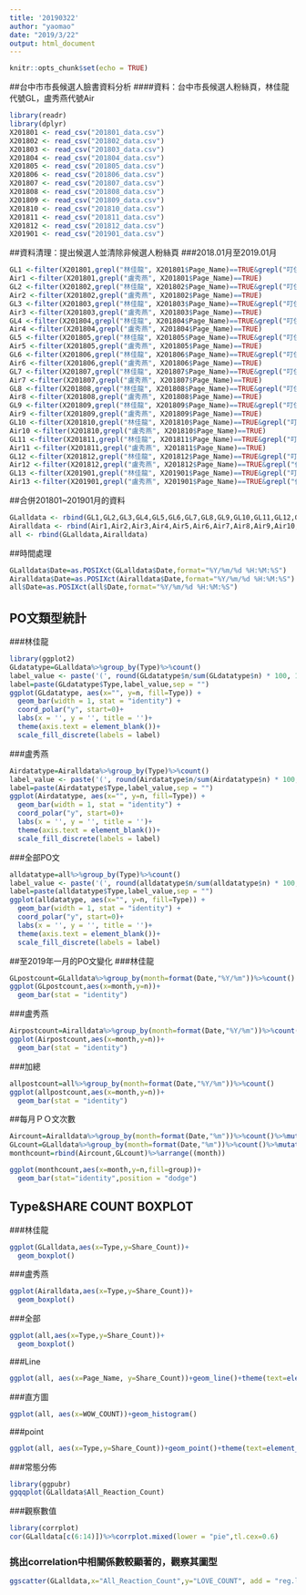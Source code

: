 ```yaml
---
title: '20190322'
author: "yaomao"
date: "2019/3/22"
output: html_document
---
```


```r
knitr::opts_chunk$set(echo = TRUE)
```

##台中市市長候選人臉書資料分析
####資料：台中市長候選人粉絲頁，林佳龍代號GL，盧秀燕代號Air

```r
library(readr)
library(dplyr)
X201801 <- read_csv("201801_data.csv")
X201802 <- read_csv("201802_data.csv")
X201803 <- read_csv("201803_data.csv")
X201804 <- read_csv("201804_data.csv")
X201805 <- read_csv("201805_data.csv")
X201806 <- read_csv("201806_data.csv")
X201807 <- read_csv("201807_data.csv")
X201808 <- read_csv("201808_data.csv")
X201809 <- read_csv("201809_data.csv")
X201810 <- read_csv("201810_data.csv")
X201811 <- read_csv("201811_data.csv")
X201812 <- read_csv("201812_data.csv")
X201901 <- read_csv("201901_data.csv")
```

##資料清理：提出候選人並清除非候選人粉絲頁
###2018.01月至2019.01月
```r
GL1 <-filter(X201801,grepl("林佳龍", X201801$Page_Name)==TRUE&grepl("叮住台中市長林佳龍", X201801$Page_Name)==FALSE&grepl("台中市長林佳龍", X201801$Page_Name)==FALSE)
Air1 <-filter(X201801,grepl("盧秀燕", X201801$Page_Name)==TRUE)
GL2 <-filter(X201802,grepl("林佳龍", X201802$Page_Name)==TRUE&grepl("叮住台中市長林佳龍", X201802$Page_Name)==FALSE)
Air2 <-filter(X201802,grepl("盧秀燕", X201802$Page_Name)==TRUE)
GL3 <-filter(X201803,grepl("林佳龍", X201803$Page_Name)==TRUE&grepl("叮住台中市長林佳龍", X201803$Page_Name)==FALSE)
Air3 <-filter(X201803,grepl("盧秀燕", X201803$Page_Name)==TRUE)
GL4 <-filter(X201804,grepl("林佳龍", X201804$Page_Name)==TRUE&grepl("叮住台中市長林佳龍", X201804$Page_Name)==FALSE)
Air4 <-filter(X201804,grepl("盧秀燕", X201804$Page_Name)==TRUE)
GL5 <-filter(X201805,grepl("林佳龍", X201805$Page_Name)==TRUE&grepl("叮住台中市長林佳龍", X201805$Page_Name)==FALSE)
Air5 <-filter(X201805,grepl("盧秀燕", X201805$Page_Name)==TRUE)
GL6 <-filter(X201806,grepl("林佳龍", X201806$Page_Name)==TRUE&grepl("叮住台中市長林佳龍", X201806$Page_Name)==FALSE)
Air6 <-filter(X201806,grepl("盧秀燕", X201806$Page_Name)==TRUE)
GL7 <-filter(X201807,grepl("林佳龍", X201807$Page_Name)==TRUE&grepl("叮住台中市長林佳龍", X201807$Page_Name)==FALSE)
Air7 <-filter(X201807,grepl("盧秀燕", X201807$Page_Name)==TRUE)
GL8 <-filter(X201808,grepl("林佳龍", X201808$Page_Name)==TRUE&grepl("叮住台中市長林佳龍", X201808$Page_Name)==FALSE)
Air8 <-filter(X201808,grepl("盧秀燕", X201808$Page_Name)==TRUE)
GL9 <-filter(X201809,grepl("林佳龍", X201809$Page_Name)==TRUE&grepl("叮住台中市長林佳龍", X201809$Page_Name)==FALSE)
Air9 <-filter(X201809,grepl("盧秀燕", X201809$Page_Name)==TRUE)
GL10 <-filter(X201810,grepl("林佳龍", X201810$Page_Name)==TRUE&grepl("叮住台中市長林佳龍", X201810$Page_Name)==FALSE)
Air10 <-filter(X201810,grepl("盧秀燕", X201810$Page_Name)==TRUE)
GL11 <-filter(X201811,grepl("林佳龍", X201811$Page_Name)==TRUE&grepl("叮住台中市長林佳龍", X201811$Page_Name)==FALSE)
Air11 <-filter(X201811,grepl("盧秀燕", X201811$Page_Name)==TRUE)
GL12 <-filter(X201812,grepl("林佳龍", X201812$Page_Name)==TRUE&grepl("叮住台中市長林佳龍", X201812$Page_Name)==FALSE&grepl("反林佳龍粉絲團", X201812$Page_Name)==FALSE)
Air12 <-filter(X201812,grepl("盧秀燕", X201812$Page_Name)==TRUE&grepl("侯友宜 盧秀燕 韓國瑜 北中南連線", X201812$Page_Name)==FALSE)
GL13 <-filter(X201901,grepl("林佳龍", X201901$Page_Name)==TRUE&grepl("叮住台中市長林佳龍", X201901$Page_Name)==FALSE&grepl("反林佳龍粉絲團", X201901$Page_Name)==FALSE)
Air13 <-filter(X201901,grepl("盧秀燕", X201901$Page_Name)==TRUE&grepl("侯友宜 盧秀燕 韓國瑜 北中南連線", X201901$Page_Name)==FALSE)

```

##合併201801~201901月的資料
```r
GLalldata <- rbind(GL1,GL2,GL3,GL4,GL5,GL6,GL7,GL8,GL9,GL10,GL11,GL12,GL13)
Airalldata <- rbind(Air1,Air2,Air3,Air4,Air5,Air6,Air7,Air8,Air9,Air10,Air11,Air12,Air13)
all <- rbind(GLalldata,Airalldata)
```

##時間處理
```r
GLalldata$Date=as.POSIXct(GLalldata$Date,format="%Y/%m/%d %H:%M:%S")
Airalldata$Date=as.POSIXct(Airalldata$Date,format="%Y/%m/%d %H:%M:%S")
all$Date=as.POSIXct(all$Date,format="%Y/%m/%d %H:%M:%S")
```

## PO文類型統計
###林佳龍
```r
library(ggplot2)
GLdatatype=GLalldata%>%group_by(Type)%>%count()
label_value <- paste('(', round(GLdatatype$n/sum(GLdatatype$n) * 100, 1), '%)', sep = '')
label=paste(GLdatatype$Type,label_value,sep = "")
ggplot(GLdatatype, aes(x="", y=n, fill=Type)) +
  geom_bar(width = 1, stat = "identity") +
  coord_polar("y", start=0)+
  labs(x = '', y = '', title = '')+
  theme(axis.text = element_blank())+
  scale_fill_discrete(labels = label)
```


###盧秀燕
```r
Airdatatype=Airalldata%>%group_by(Type)%>%count()
label_value <- paste('(', round(Airdatatype$n/sum(Airdatatype$n) * 100, 1), '%)', sep = '')
label=paste(Airdatatype$Type,label_value,sep = "")
ggplot(Airdatatype, aes(x="", y=n, fill=Type)) +
  geom_bar(width = 1, stat = "identity") +
  coord_polar("y", start=0)+
  labs(x = '', y = '', title = '')+
  theme(axis.text = element_blank())+
  scale_fill_discrete(labels = label)
```

###全部PO文
```r
alldatatype=all%>%group_by(Type)%>%count()
label_value <- paste('(', round(alldatatype$n/sum(alldatatype$n) * 100, 1), '%)', sep = '')
label=paste(alldatatype$Type,label_value,sep = "")
ggplot(alldatatype, aes(x="", y=n, fill=Type)) +
  geom_bar(width = 1, stat = "identity") +
  coord_polar("y", start=0)+
  labs(x = '', y = '', title = '')+
  theme(axis.text = element_blank())+
  scale_fill_discrete(labels = label)
```

##至2019年一月的PO文變化
###林佳龍
```r
GLpostcount=GLalldata%>%group_by(month=format(Date,"%Y/%m"))%>%count()
ggplot(GLpostcount,aes(x=month,y=n))+
  geom_bar(stat = "identity")
```

###盧秀燕
```r
Airpostcount=Airalldata%>%group_by(month=format(Date,"%Y/%m"))%>%count()
ggplot(Airpostcount,aes(x=month,y=n))+
  geom_bar(stat = "identity")
```

###加總
```r
allpostcount=all%>%group_by(month=format(Date,"%Y/%m"))%>%count()
ggplot(allpostcount,aes(x=month,y=n))+
  geom_bar(stat = "identity")
```

##每月ＰＯ文次數
```r
Aircount=Airalldata%>%group_by(month=format(Date,"%m"))%>%count()%>%mutate(group="Air")
GLcount=GLalldata%>%group_by(month=format(Date,"%m"))%>%count()%>%mutate(group="GL")
monthcount=rbind(Aircount,GLcount)%>%arrange((month))

ggplot(monthcount,aes(x=month,y=n,fill=group))+
  geom_bar(stat="identity",position = "dodge")
```
## Type&SHARE COUNT BOXPLOT
###林佳龍
```r
ggplot(GLalldata,aes(x=Type,y=Share_Count))+
  geom_boxplot()
```

###盧秀燕
```r
ggplot(Airalldata,aes(x=Type,y=Share_Count))+
  geom_boxplot()
```
###全部
```r
ggplot(all,aes(x=Type,y=Share_Count))+
  geom_boxplot()
```

###Line
```r
ggplot(all, aes(x=Page_Name, y=Share_Count))+geom_line()+theme(text=element_text(family="Heiti TC Light"))
```
###直方圖
```r
ggplot(all, aes(x=WOW_COUNT))+geom_histogram()
```
###point
```r
ggplot(all, aes(x=Type,y=Share_Count))+geom_point()+theme(text=element_text(family="Heiti TC Light"))
```

###常態分佈
```r
library(ggpubr)
ggqqplot(GLalldata$All_Reaction_Count)  
```
###觀察數值
```r
library(corrplot)
cor(GLalldata[c(6:14)])%>%corrplot.mixed(lower = "pie",tl.cex=0.6)
```

### 挑出correlation中相關係數較顯著的，觀察其圖型
```r
ggscatter(GLalldata,x="All_Reaction_Count",y="LOVE_COUNT", add = "reg.line", conf.int = TRUE,cor.coef = TRUE, cor.method = "pearson")
```




